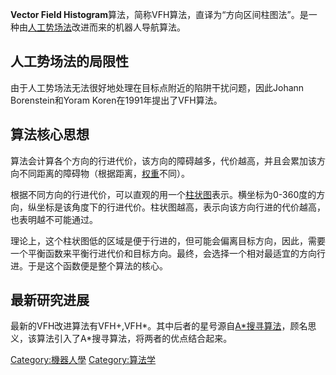 '''Vector Field Histogram'''算法，简称VFH算法，直译为“方向区间柱图法”。是一种由[[人工势场法|人工势场法]]改进而来的机器人导航算法。

==人工势场法的局限性==
由于人工势场法无法很好地处理在目标点附近的陷阱干扰问题，因此Johann Borenstein和Yoram Koren在1991年提出了VFH算法。

==算法核心思想==
算法会计算各个方向的行进代价，该方向的障碍越多，代价越高，并且会累加该方向不同距离的障碍物（根据距离，[[权重|权重]]不同）。

根据不同方向的行进代价，可以直观的用一个[[柱状图|柱状图]]表示。横坐标为0-360度的方向，纵坐标是该角度下的行进代价。柱状图越高，表示向该方向行进的代价越高，也表明越不可能通过。

理论上，这个柱状图低的区域是便于行进的，但可能会偏离目标方向，因此，需要一个平衡函数来平衡行进代价和目标方向。最终，会选择一个相对最适宜的方向行进。于是这个函数便是整个算法的核心。

==最新研究进展==
最新的VFH改进算法有VFH+,VFH*。其中后者的星号源自[[A*搜寻算法|A*搜寻算法]]，顾名思义，该算法引入了A*搜寻算法，将两者的优点结合起来。

[[Category:機器人學|Category:機器人學]]
[[Category:算法学|Category:算法学]]